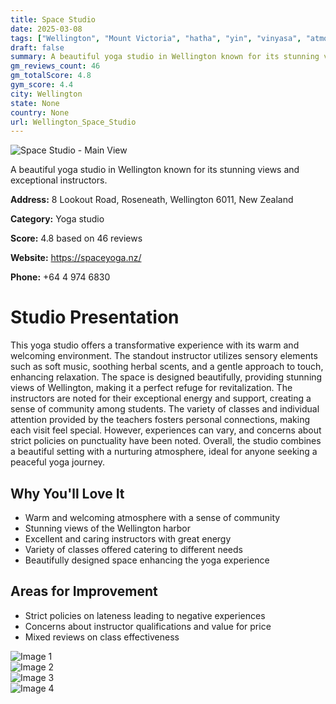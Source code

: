 ```yaml
---
title: Space Studio
date: 2025-03-08
tags: ["Wellington", "Mount Victoria", "hatha", "yin", "vinyasa", "atmosphere", "community", "Wellington"]  
draft: false
summary: A beautiful yoga studio in Wellington known for its stunning views and exceptional instructors.
gm_reviews_count: 46
gm_totalScore: 4.8
gym_score: 4.4
city: Wellington
state: None
country: None
url: Wellington_Space_Studio
---
```


<div className="aspect-[16/9] relative my-8">
  <img 
    src="https://lh5.googleusercontent.com/p/AF1QipMU8me_624byfKAsvZ5EH8Xu1e_YLjSaiCVJwRF=w1920-h1080-k-no"
    alt="Space Studio - Main View"
    className="object-cover absolute inset-0 w-full h-full rounded-lg"
  />
</div>

A beautiful yoga studio in Wellington known for its stunning views and exceptional instructors.

**Address:** 8 Lookout Road, Roseneath, Wellington 6011, New Zealand

**Category:** Yoga studio

**Score:** 4.8 based on 46 reviews

**Website:** https://spaceyoga.nz/

**Phone:** +64 4 974 6830

# Studio Presentation

This yoga studio offers a transformative experience with its warm and welcoming environment. The standout instructor utilizes sensory elements such as soft music, soothing herbal scents, and a gentle approach to touch, enhancing relaxation. The space is designed beautifully, providing stunning views of Wellington, making it a perfect refuge for revitalization. The instructors are noted for their exceptional energy and support, creating a sense of community among students. The variety of classes and individual attention provided by the teachers fosters personal connections, making each visit feel special. However, experiences can vary, and concerns about strict policies on punctuality have been noted. Overall, the studio combines a beautiful setting with a nurturing atmosphere, ideal for anyone seeking a peaceful yoga journey.

## Why You'll Love It

- Warm and welcoming atmosphere with a sense of community
- Stunning views of the Wellington harbor
- Excellent and caring instructors with great energy
- Variety of classes offered catering to different needs
- Beautifully designed space enhancing the yoga experience

## Areas for Improvement

- Strict policies on lateness leading to negative experiences
- Concerns about instructor qualifications and value for price
- Mixed reviews on class effectiveness

<div className="grid grid-cols-1 xl:grid-cols-2 gap-4 my-8">
<div className="aspect-[4/3] relative"><img src="https://lh5.googleusercontent.com/p/AF1QipPX7WZOj2qrry2zaA59waHUh3F-5FcjJF3-eg1W=w1920-h1080-k-no" alt="Image 1" className="object-cover absolute inset-0 w-full h-full rounded-lg" /></div>
<div className="aspect-[4/3] relative"><img src="https://lh5.googleusercontent.com/p/AF1QipPA9fucZGdKRbIxhAyO3BUo-D8DcoKIhimHs4Xt=w1920-h1080-k-no" alt="Image 2" className="object-cover absolute inset-0 w-full h-full rounded-lg" /></div>
<div className="aspect-[4/3] relative"><img src="https://lh5.googleusercontent.com/p/AF1QipPw0UnsbmX65awdAIJZwnkVEBDFvM5eJj6-2uCA=w1920-h1080-k-no" alt="Image 3" className="object-cover absolute inset-0 w-full h-full rounded-lg" /></div>
<div className="aspect-[4/3] relative"><img src="https://lh5.googleusercontent.com/p/AF1QipOdHRW-uv-oprRFbyDvsG5_eP0C_bJeT1MXon0u=w1920-h1080-k-no" alt="Image 4" className="object-cover absolute inset-0 w-full h-full rounded-lg" /></div>
</div>